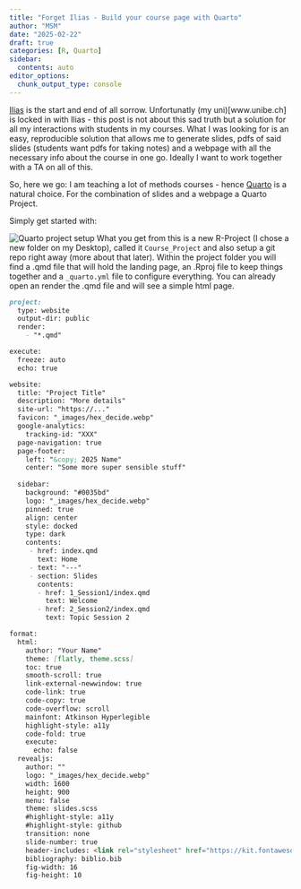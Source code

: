 ```yaml
---
title: "Forget Ilias - Build your course page with Quarto"
author: "MSM"
date: "2025-02-22"
draft: true
categories: [R, Quarto]
sidebar:
  contents: auto
editor_options: 
  chunk_output_type: console
---
```


[Ilias](https://www.ilias.de/en/lms-ilias-solutions-university/) is the start and end of all sorrow. Unfortunatly (my uni)[www.unibe.ch] is locked in with Ilias - this post is not about this sad truth but a solution for all my interactions with students in my courses. What I was looking for is an easy, reproducible solution that allows me to generate slides, pdfs of said slides (students want pdfs for taking notes) and a webpage with all the necessary info about the course in one go. Ideally I want to work together with a TA on all of this. 

So, here we go: I am teaching a lot of methods courses - hence [Quarto](quarto.org) is a natural choice. For the combination of slides and a webpage a Quarto Project.  

Simply get started with:

![Quarto project setup](images/project_setup.png)
What you get from this is a new R-Project (I chose a new folder on my Desktop), called it `Course_Project` and also setup a git repo right away (more about that later). Within the project folder you will find a .qmd file that will hold the landing page, an .Rproj file to keep things together and a `_quarto.yml` file to configure everything. You can already open an render the .qmd file and will see a simple html page. 

```markdown
project:
  type: website
  output-dir: public
  render:
    - "*.qmd"

execute:
  freeze: auto
  echo: true

website:
  title: "Project Title"
  description: "More details"
  site-url: "https://..."
  favicon: "_images/hex_decide.webp"
  google-analytics:
    tracking-id: "XXX"
  page-navigation: true
  page-footer:
    left: "&copy; 2025 Name"
    center: "Some more super sensible stuff"
    
  sidebar:
    background: "#0035bd"
    logo: "_images/hex_decide.webp"
    pinned: true
    align: center
    style: docked
    type: dark
    contents:
     - href: index.qmd
       text: Home
     - text: "---"
     - section: Slides
       contents:
       - href: 1_Session1/index.qmd
         text: Welcome
       - href: 2_Session2/index.qmd
         text: Topic Session 2

format:
  html:
    author: "Your Name"
    theme: [flatly, theme.scss]
    toc: true
    smooth-scroll: true
    link-external-newwindow: true
    code-link: true
    code-copy: true
    code-overflow: scroll
    mainfont: Atkinson Hyperlegible
    highlight-style: a11y
    code-fold: true
    execute:
      echo: false
  revealjs:
    author: ""
    logo: "_images/hex_decide.webp"
    width: 1600
    height: 900
    menu: false
    theme: slides.scss
    #highlight-style: a11y
    #highlight-style: github
    transition: none
    slide-number: true
    header-includes: <link rel="stylesheet" href="https://kit.fontawesome.com/dcfae09aca.css" crossorigin="anonymous">
    bibliography: biblio.bib
    fig-width: 16
    fig-height: 10


```



